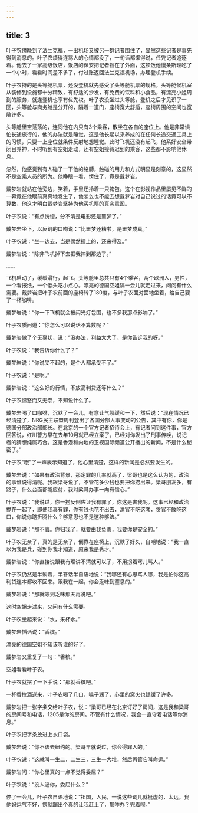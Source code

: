 ```yaml
---
---
---
```

title: 3
---



叶子农傍晚到了法兰克福，一出机场又被另一群记者围住了，显然这些记者是事先得到消息的。叶子农烦得连骂人的心情都没了，一句话都懒得说，任凭记者追逐着。他去了一家高级饭店，饭店的保安把记者挡在了外面，这顿饭他慢条斯理吃了一个小时，看看时间差不多了，付过账返回法兰克福机场，办理登机手续。

叶子农持的是头等舱机票，还没登机就先感受了头等舱机票的规格，头等舱候机室从装修到设施都十分精致，有舒适的沙发，有免费的饮料和小食品，有漂亮小姐周到的服务，就连登机也享有优先权。叶子农没坐过头等舱，登机之后才见识了一回，头等舱与商务舱是分开的，隔着一道门，座椅宽大舒适，座椅周围的空间也宽敞许多。

头等舱里空荡荡的，连同他在内只有3个乘客，散坐在各自的座位上。他是非常惧怕长途旅行的，他的办法就是睡觉，这是他长期以来养成的在任何长途交通工具上的习惯，只要一上座位就条件反射地想睡觉。此时飞机还没有起飞，他系好安全带闭目养神，不时听到有空姐走动，还有空姐接待迟到的乘客，这些都不影响他休息。

忽然，他感觉到有人碰了一下他的胳膊，触碰的用力和方式明显是刻意的，这显然不是空乘人员的所为。他睁眼一看，愣住了，竟是戴梦岩。

戴梦岩就站在他旁边，笑着，手里还拎着一只挎包。这个在影视作品里屡见不鲜的一幕竟在他眼前真真地发生了，他怎么也不能去想戴梦岩对自己说过的话竟可以不算数，他这才明白戴梦岩坚持为他买机票的真实意图。

叶子农说：“有点恍惚，分不清是电影还是噩梦了。”

戴梦岩坐下，以反讥的口吻说：“比噩梦还糟啦，是噩梦成真。”

叶子农说：“坐一边去，当是偶然撞上的，还来得及。”

戴梦岩说：“除非飞机掉下去把我摔到那边了。”

……

飞机启动了，缓缓滑行，起飞。头等舱里总共只有4个乘客，两个欧洲人，男性，一个看报纸，一个低头吃小点心。漂亮的德国空姐隔一会儿就走过来，问问有什么需要。戴梦岩把叶子农前面的座椅转了180度，与叶子农面对面地坐着，给自己要了一杯咖啡。

戴梦岩说：“你一下飞机就会被闪光灯包围，也不多我那点影响了。”

叶子农质问道：“你怎么可以说话不算数呢？”

戴梦岩做了个无辜状，说：“没办法，利益太大了，是你告诉我的呀。”

叶子农说：“我告诉你什么了？”

戴梦岩说：“你说受不起的，是个人都承受不了。”

叶子农说：“是啊。”

戴梦岩说：“这么好的行情，不放高利贷还等什么？”

叶子农愠怒而又无奈，不知说什么了。

戴梦岩喝了口咖啡，沉默了一会儿，有意让气氛缓和一下，然后说：“现在情况已经清楚了，NRG民主联盟周刊登出了各国分部人事变动的公告，其中有你，你是德国分部政治部部长。在北京的一个官方记者招待会上，有记者问到这件事，官方回答说，红川警方早在去年10月就已经立案了，已经对你发出了刑事传唤，说记者的猜想纯属巧合。这是香港和内地的卫视国际频道公开播出的新闻，不是什么秘密了。”

叶子农“哦”了一声表示知道了，他心里清楚，这样的新闻是必然要发生的。

戴梦岩说：“如果有政治背景，那定罪的几率就高了，梁哥也是这么认为的，政治的事谁说得清呢。我跟梁哥说了，不管花多少钱也要把你捞出来。梁哥朋友多，有路子，什么台面都能应付，我对梁哥办事一向有信心。”

叶子农说：“我说过，你一捞反倒佐证我有罪了，你这是害我呢。这事已经和政治搅在一起了，即便我真有罪，你有钱也花不出去，清官不吃这套，贪官不敢吃这口，你说你瞎折腾什么？够意思也不是这种够法。”

戴梦岩说：“那不管。你归我了，就要由我负责，我要你是安全的。”

叶子农无奈了，真的是无奈了，倒靠在座椅上，沉默了好久，自嘲地说：“我一直以为我是兵，碰到你我才知道，原来我是秀才。”

戴梦岩说：“你直接说跟我有理讲不清就可以了，不用拐着弯儿骂人。”

叶子农仍然是半躺着，半答话半自语地说：“我哪还有心思骂人哪，我是怕你这高利贷连本都收不回来。跟我在一起，你会乏味到窒息的。”

戴梦岩说：“那就等到乏味那天再说吧。”

这时空姐走过来，又问有什么需要。

叶子农坐起来说：“水，来杯水。”

戴梦岩插话说：“香槟。”

漂亮的德国空姐不知该听谁的好了。

戴梦岩又重复了一句：“香槟。”

空姐看看叶子农。

叶子农就摆了一下手说：“那就香槟吧。”

一杯香槟酒送来，叶子农喝了几口，嗓子润了，心里的窝火也舒缓了许多。

戴梦岩把一张字条交给叶子农，说：“梁哥已经在北京订好了房间，这是我和梁哥的房间号和电话，1205是你的房间。不管有什么情况，我会一直守着电话等你消息。”

叶子农把字条放进上衣口袋。

戴梦岩说：“你不该去纽约的。梁哥早就说过，你会得罪人的。”

叶子农说：“这就叫一生二，二生三，三生一大堆，然后再管它叫命运。”

戴梦岩问：“你心里真的一点不觉得委屈？”

叶子农说：“没人逼你，委屈什么？”

停了一会儿，叶子农自语地说：“祖国，人民，一说这些词儿就挺虚的，太远。我他妈运气不好，愣就蹦出个真的让我赶上了，那咋办？兜着呗。”